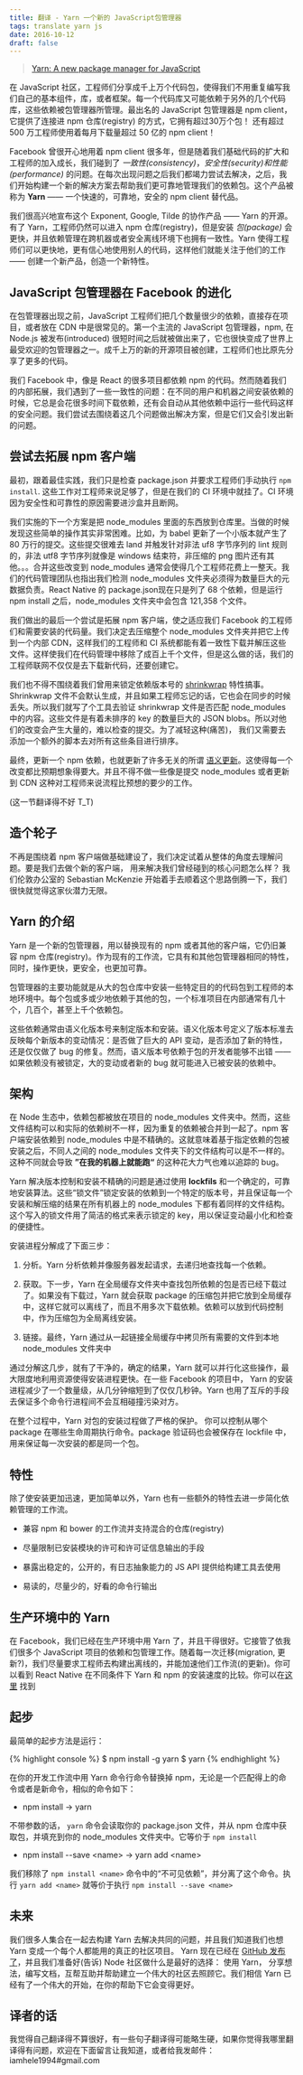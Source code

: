 ```yaml
---
title: 翻译 - Yarn 一个新的 JavaScript包管理器
tags: translate yarn js
date: 2016-10-12
draft: false
---
```


> [Yarn: A new package manager for JavaScript](https://code.facebook.com/posts/1840075619545360/yarn-a-new-package-manager-for-javascript/)

在 JavaScript 社区，工程师们分享成千上万个代码包，使得我们不用重复编写我们自己的基本组件，库，或者框架。每一个代码库又可能依赖于另外的几个代码库，这些依赖被包管理器所管理。最出名的 JavaScript 包管理器是 npm client， 它提供了连接进 npm 仓库(registry) 的方式，它拥有超过30万个包！ 还有超过 500 万工程师使用着每月下载量超过 50 亿的 npm client！

Facebook 曾很开心地用着 npm client 很多年，但是随着我们基础代码的扩大和工程师的加入成长，我们碰到了 *一致性(consistency)*，*安全性(security)*和*性能(performance)* 的问题。在每次出现问题之后我们都竭力尝试去解决，之后，我们开始构建一个新的解决方案去帮助我们更可靠地管理我们的依赖包。这个产品被称为 **Yarn** —— 一个快速的，可靠地，安全的 npm client 替代品。

我们很高兴地宣布这个 Exponent, Google, Tilde 的协作产品 —— Yarn 的开源。有了 Yarn，工程师仍然可以进入 npm 仓库(registry)，但是安装 *包(package)* 会更快，并且依赖管理在跨机器或者安全离线环境下也拥有一致性。Yarn 使得工程师们可以更快地，更有信心地使用别人的代码，这样他们就能关注于他们的工作 —— 创建一个新产品，创造一个新特性。

## JavaScript 包管理器在 Facebook 的进化

在包管理器出现之前，JavaScript 工程师们把几个数量很少的依赖，直接存在项目，或者放在 CDN 中是很常见的。第一个主流的 JavaScript 包管理器，npm, 在 Node.js 被发布(introduced) 很短时间之后就被做出来了，它也很快变成了世界上最受欢迎的包管理器之一。成千上万的新的开源项目被创建，工程师们也比原先分享了更多的代码。

我们 Facebook 中，像是 React 的很多项目都依赖 npm 的代码。然而随着我们的内部拓展，我们遇到了一些一致性的问题：在不同的用户和机器之间安装依赖的时候，它总是会花很多时间下载依赖，还有会自动从其他依赖中运行一些代码这样的安全问题。我们尝试去围绕着这几个问题做出解决方案，但是它们又会引发出新的问题。

## 尝试去拓展 npm 客户端

最初，跟着最佳实践，我们只是检查 package.json 并要求工程师们手动执行 `npm install`. 这些工作对工程师来说足够了，但是在我们的 CI 环境中就挂了。CI 环境因为安全性和可靠性的原因需要进沙盒并且断网。

我们实施的下一个方案是把 node_modules 里面的东西放到仓库里。当做的时候发现这些简单的操作其实非常困难。比如，为 babel 更新了一个小版本就产生了 80 万行的提交。这些提交很难去 land 并触发针对非法 uf8 字节序列的 lint 规则的，非法 utf8 字节序列就像是 windows 结束符，非压缩的 png 图片还有其他。。。合并这些改变到 node_modules 通常会使得几个工程师花费上一整天。我们的代码管理团队也指出我们检测 node_modules 文件夹必须得为数量巨大的元数据负责。React Native 的 package.json现在只是列了 68 个依赖，但是运行 npm install 之后，node_modules 文件夹中会包含 121,358 个文件。

我们做出的最后一个尝试是拓展 npm 客户端，使之适应我们 Facebook 的工程师们和需要安装的代码量。我们决定去压缩整个 node_modules 文件夹并把它上传到一个内部 CDN，这样我们的工程师和 CI 系统都能有着一致性下载并解压这些文件。这样使我们在代码管理中移除了成百上千个文件，但是这么做的话，我们的工程师联网不仅仅是去下载新代码，还要创建它。

我们也不得不围绕着我们曾用来锁定依赖版本号的 [shrinkwrap](https://docs.npmjs.com/cli/shrinkwrap) 特性搞事。Shrinkwrap 文件不会默认生成，并且如果工程师忘记的话，它也会在同步的时候丢失。所以我们就写了个工具去验证 shrinkwrap 文件是否匹配 node_modules 中的内容。这些文件是有着未排序的 key 的数量巨大的 JSON blobs。所以对他们的改变会产生大量的，难以检查的提交。为了减轻这种(痛苦)， 我们又需要去添加一个额外的脚本去对所有这些条目进行排序。

最终，更新一个 npm 依赖，也就更新了许多无关的所谓 [语义更新](http://semver.org/)。这使得每一个改变都比预期想象得要大。并且不得不做一些像是提交 node_modules 或者更新到 CDN 这种对工程师来说流程比预想的要少的工作。

(这一节翻译得不好 T_T)

## 造个轮子

不再是围绕着 npm 客户端做基础建设了，我们决定试着从整体的角度去理解问题。要是我们去做个新的客户端， 用来解决我们曾经碰到的核心问题怎么样？ 我们伦敦办公室的 Sebastian McKenzie 开始着手去顺着这个思路倒腾一下，我们很快就觉得这家伙潜力无限。

## Yarn 的介绍

Yarn 是一个新的包管理器，用以替换现有的 npm 或者其他的客户端，它仍旧兼容 npm 仓库(registry)。作为现有的工作流，它具有和其他包管理器相同的特性，同时，操作更快，更安全，也更加可靠。

包管理器的主要功能就是从大的包仓库中安装一些特定目的的代码包到工程师的本地环境中。每个包或多或少地依赖于其他的包，一个标准项目在内部通常有几十个，几百个，甚至上千个依赖包。

这些依赖通常由语义化版本号来制定版本和安装。语义化版本号定义了版本标准去反映每个新版本的变动情况：是否做了巨大的 API 变动，是否添加了新的特性，还是仅仅做了 bug 的修复。然而，语义版本号依赖于包的开发者能够不出错 —— 如果依赖没有被锁定，大的变动或者新的 bug 就可能进入已被安装的依赖中。

## 架构

在 Node 生态中，依赖包都被放在项目的 node_modules 文件夹中。然而，这些文件结构可以和实际的依赖树不一样，因为重复的依赖被合并到一起了。npm 客户端安装依赖到 node_modules 中是不精确的。这就意味着基于指定依赖的包被安装之后，不同人之间的 node_modules 文件夹下的文件结构可以是不一样的。这种不同就会导致 **”在我的机器上就能跑“** 的这种花大力气也难以追踪的 bug。

Yarn 解决版本控制和安装不精确的问题是通过使用 **lockfils** 和一个确定的，可靠地安装算法。这些“锁文件”锁定安装的依赖到一个特定的版本号，并且保证每一个安装和解压缩的结果在所有机器上的 node_modules 下都有着同样的文件结构。这个写入的锁文件用了简洁的格式来表示锁定的 key，用以保证变动最小化和检查的便捷性。

安装进程分解成了下面三步：

1. 分析。Yarn 分析依赖并像服务器发起请求，去递归地查找每一个依赖。

2. 获取。下一步，Yarn 在全局缓存文件夹中查找包所依赖的包是否已经下载过了。如果没有下载过，Yarn 就会获取 package 的压缩包并把它放到全局缓存中，这样它就可以离线了，而且不用多次下载依赖。依赖可以放到代码控制中，作为压缩包为全局离线安装。

3. 链接。最终，Yarn 通过从一起链接全局缓存中拷贝所有需要的文件到本地 node_modules 文件夹中

通过分解这几步，就有了干净的，确定的结果，Yarn 就可以并行化这些操作，最大限度地利用资源使得安装进程更快。在一些 Facebook 的项目中， Yarn 的安装进程减少了一个数量级，从几分钟缩短到了仅仅几秒钟。Yarn 也用了互斥的手段去保证多个命令行进程间不会互相碰撞污染对方。

在整个过程中，Yarn 对包的安装过程做了严格的保护。 你可以控制从哪个 package 在哪些生命周期执行命令。package 验证码也会被保存在 lockfile 中，用来保证每一次安装的都是同一个包。

## 特性

除了使安装更加迅速，更加简单以外，Yarn 也有一些额外的特性去进一步简化依赖管理的工作流。

* 兼容 npm 和 bower 的工作流并支持混合的仓库(registry)

* 尽量限制已安装模块的许可和许可证信息输出的手段

* 暴露出稳定的，公开的，有日志抽象能力的 JS API 提供给构建工具去使用

* 易读的，尽量少的，好看的命令行输出

## 生产环境中的 Yarn

在 Facebook，我们已经在生产环境中用 Yarn 了，并且干得很好。它接管了依我们很多个 JavaScript 项目的依赖和包管理工作。随着每一次迁移(migration, 更新?)，我们尽量要求工程师去构建出离线的，并能加速他们工作流(的更新)。你可以看到 React Native 在不同条件下 Yarn 和 npm 的安装速度的比较。你可以在[这里](https://yarnpkg.com/en/compare) 找到

## 起步

最简单的起步方法是运行：

{% highlight console %}
$ npm install -g yarn
$ yarn
{% endhighlight %}

在你的开发工作流中用 Yarn 命令行命令替换掉 npm，无论是一个匹配得上的命令或者是新命令，相似的命令如下：

* npm install → yarn

不带参数的话， `yarn` 命令会读取你的 package.json 文件，并从 npm 仓库中获取包，并填充到你的 node_modules 文件夹中。它等价于 `npm install`

* npm install --save &lt;name&gt; → yarn add &lt;name&gt;

我们移除了 `npm install <name>` 命令中的“不可见依赖”，并分离了这个命令。执行 `yarn add <name>` 就等价于执行 `npm install --save <name>`

## 未来

我们很多人集合在一起去构建 Yarn 去解决共同的问题，并且我们知道我们也想 Yarn 变成一个每个人都能用的真正的社区项目。 Yarn 现在已经在 [GitHub 发布了](https://github.com/yarnpkg/yarn)，并且我们准备好(告诉) Node 社区做什么是最好的选择： 使用 Yarn， 分享想法，编写文档，互帮互助并帮助建立一个伟大的社区去照顾它。我们相信 Yarn 已经有了一个伟大的开始，在你的帮助下它会变得更好。


## 译者的话

我觉得自己翻译得不算很好，有一些句子翻译得可能略生硬，如果你觉得我哪里翻译得有问题，欢迎在下面留言让我知道，或者给我发邮件：iamhele1994#gmail.com

